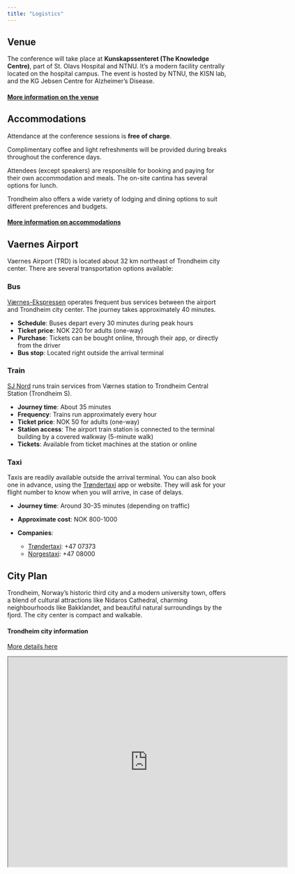 ```yaml
---
title: "Logistics"
---
```


## Venue

The conference will take place at **Kunskapssenteret (The Knowledge Centre)**, part of St. Olavs Hospital and NTNU. It's a modern facility centrally located on the hospital campus. The event is hosted by NTNU, the KISN lab, and the KG Jebsen Centre for Alzheimer's Disease.

:::{.callout-note appearance="simple"}
#### [More information on the venue](/content/logistics/venue.qmd)
:::

## Accommodations

Attendance at the conference sessions is **free of charge**.

Complimentary coffee and light refreshments will be provided during breaks throughout the conference days.

Attendees (except speakers) are responsible for booking and paying for their own accommodation and meals. The on-site cantina has several options for lunch.

Trondheim also offers a wide variety of lodging and dining options to suit different preferences and budgets.

:::{.callout-note appearance="simple"}
#### [More information on accommodations](/content/logistics/accomodations.qmd)
:::

## Vaernes Airport

Vaernes Airport (TRD) is located about 32 km northeast of Trondheim city center. There are several transportation options available:

### Bus

[Værnes-Ekspressen](https://en.vaernesekspressen.no/) operates frequent bus services between the airport and Trondheim city center. The journey takes approximately 40 minutes.

- **Schedule**: Buses depart every 30 minutes during peak hours
- **Ticket price**: NOK 220 for adults (one-way)
- **Purchase**: Tickets can be bought online, through their app, or directly from the driver
- **Bus stop**: Located right outside the arrival terminal

### Train

[SJ Nord](https://www.vy.no/tog/trondheim-varnes) runs train services from Værnes station to Trondheim Central Station (Trondheim S).

- **Journey time**: About 35 minutes
- **Frequency**: Trains run approximately every hour
- **Ticket price**: NOK 50 for adults (one-way)
- **Station access**: The airport train station is connected to the terminal building by a covered walkway (5-minute walk)
- **Tickets**: Available from ticket machines at the station or online

### Taxi

Taxis are readily available outside the arrival terminal. You can also book one in advance, using the [Trøndertaxi](https://trondertaxi.no/) app or website. They will ask for your flight number to know when you will arrive, in case of delays.

- **Journey time**: Around 30-35 minutes (depending on traffic)

- **Approximate cost**: NOK 800-1000
- **Companies**:
    - [Trøndertaxi](https://trondertaxi.no/): +47 07373
    - [Norgestaxi](https://norgestaxi.no/): +47 08000

## City Plan

Trondheim, Norway's historic third city and a modern university town, offers a blend of cultural attractions like Nidaros Cathedral, charming neighbourhoods like Bakklandet, and beautiful natural surroundings by the fjord. The city center is compact and walkable.

:::{.column-margin}
::::{.callout-note appearance="simple"}
#### Trondheim city information
[More details here](/content/logistics/trondheim.qmd)
::::
:::

<iframe src="https://www.google.com/maps/d/embed?mid=1m8J1HyPTFdfnNLmtJPaizM5Lj2Fh2rM&ehbc=2E312F&noprof=1" width="640" height="480"></iframe>

